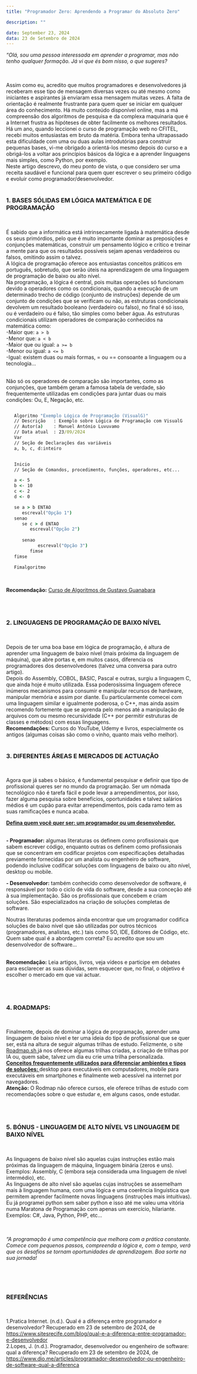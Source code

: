 ```yaml
---
title: "Programador Zero: Aprendendo a Programar do Absoluto Zero"

description: ""

date: September 23, 2024
data: 23 de Setembro de 2024
---
```



<i>“Olá, sou uma pessoa interessada em aprender a programar, mas não tenho qualquer formação. Já vi que és bom nisso, o que sugeres? </i>

<br/><br/>
Assim como eu, acredito que muitos programadores e desenvolvedores já receberam esse tipo de mensagem diversas vezes ou até mesmo como iniciantes e aspirantes já enviaram essa mensagem muitas vezes. A falta de orientação é realmente frustrante para quem quer se iniciar em qualquer área do conhecimento. Há muito conteúdo disponível online, mas a má compreensão dos algoritmos de pesquisa e da complexa maquinaria que é a Internet frustra as hipóteses de obter facilmente os melhores resultados.
<br/>
Há um ano, quando leccionei o curso de programação web no CFITEL, recebi muitos entusiastas em bruto da matéria. Embora tenha ultrapassado esta dificuldade com uma ou duas aulas introdutórias para construir pequenas bases, vi-me obrigado a orientá-los mesmo depois do curso e a obrigá-los a voltar aos princípios básicos da lógica e a aprender linguagens mais simples, como Python, por exemplo.
<br/>
Neste artigo descrevo, do meu ponto de vista, o que considero ser uma receita saudável e funcional para quem quer escrever o seu primeiro código e evoluir como programador/desenvolvedor.
<br/><br/>



### <span className="text-xl"> <b>1. BASES SÓLIDAS EM LÓGICA MATEMÁTICA E DE PROGRAMAÇÃO</b> </span>
<br/>

É sabido que a informática está intrinsecamente ligada à matemática desde os seus primórdios, pelo que é muito importante dominar as preposições e conjunções matemáticas, construir um pensamento lógico e crítico e treinar a mente para que os resultados possíveis sejam apenas verdadeiros ou falsos, omitindo assim o talvez.
<br/>
A lógica de programação oferece aos entusiastas conceitos práticos em português, sobretudo, que serão úteis na aprendizagem de uma linguagem de programação de baixo ou alto nível.
<br/>
Na programação, a lógica é central, pois muitas operações só funcionam devido a operadores como os condicionais, quando a execução de um determinado trecho de código (conjunto de instruções) depende de um conjunto de condições que se verificam ou não, as estruturas condicionais devolvem um resultado booleano (verdadeiro ou falso), no final é só isso, ou é verdadeiro ou é falso, tão simples como beber água. As estruturas condicionais utilizam operadores de comparação conhecidos na matemática como:
<br/>
-Maior que: `a > b` <br/>
-Menor que: `a < b` <br/>
-Maior que ou igual: `a >= b` <br/>
-Menor ou igual: `a <= b` <br/>
-Igual: existem duas ou mais formas, = ou == consoante a linguagem ou a tecnologia...

<br/>
Não só os operadores de comparação são importantes, como as conjunções, que também geram a famosa tabela de verdade, são frequentemente utilizadas em condições para juntar duas ou mais condições: Ou, E, Negação, etc. 

<br/>

```cmd

   Algoritmo "Exemplo Lógica de Programação (VisualG)"
   // Descrição   : Exemplo sobre Lógica de Programação com VisualG
   // Autor(a)    : Manuel António Luvuvamo
   // Data atual  : 23/09/2024
   Var
   // Seção de Declarações das variáveis 
   a, b, c, d:inteiro


   Inicio
   // Seção de Comandos, procedimento, funções, operadores, etc... 

   a <- 5
   b <- 10
   c <- 2
   d <- 0

   se a > b ENTAO
      escreval("Opção 1")
   senao
      se c > d ENTAO
         escreval("Opção 2")
         
      senao
            escreval("Opção 3")
         fimse
   fimse

   Fimalgoritmo

```

<br/>

<b>Recomendação:</b> <a href="https://www.cursoemvideo.com/curso/curso-de-algoritmo/" className="border-b transition-all text-gray-500 duration-500 hover:border-gray-500" target="_blank">Curso de Algoritmos de Gustavo Guanabara </a> 

<br/><br/>


### <span className="text-xl"> <b>2. LINGUAGENS DE PROGRAMAÇÃO DE BAIXO NÍVEL</b> </span>
<br/>

Depois de ter uma boa base em lógica de programação, é altura de aprender uma linguagem de baixo nível (mais próxima da linguagem de máquina), que abre portas e, em muitos casos, diferencia os programadores dos desenvolvedores (talvez uma conversa para outro artigo).
<br/>
Depois do Assembly, COBOL, BASIC, Pascal e outras, surgiu a linguagem C, que ainda hoje é muito utilizada. Essa poderosíssima linguagem oferece inúmeros mecanismos para consumir e manipular recursos de hardware, manipular memória e assim por diante. Eu particularmente comecei com uma linguagem similar e igualmente poderosa, o C++, mas ainda assim recomendo fortemente que se aprenda pelo menos até a manipulação de arquivos com ou mesmo recursividade (C++ por permitir estruturas de classes e métodos) com essas linguagens.
<br/>
<b>Recomendações:</b> Cursos do YouTube, Udemy e livros, especialmente os antigos (algumas coisas são como o vinho, quanto mais velho melhor).
<br/><br/>

### <span className="text-xl"> <b>3. DIFERENTES ÁREAS E MERCADOS DE ACTUAÇÃO</b> </span>
<br/>

Agora que já sabes o básico, é fundamental pesquisar e definir que tipo de profissional queres ser no mundo da programação. Ser um nómada tecnológico não é tarefa fácil e pode levar a arrependimentos, por isso, fazer alguma pesquisa sobre benefícios, oportunidades e talvez salários médios é um cupão para evitar arrependimentos, pois cada ramo tem as suas ramificações e nunca acaba.
<br/>

<b><u>Defina quem você quer ser: um programador ou um desenvolvedor.</u></b>
<br/><br/>

<b>- Programador:</b> algumas literaturas os definem como profissionais que sabem escrever código, enquanto outras os definem como profissionais que se concentram em codificar projetos com especificações detalhadas previamente fornecidas por um analista ou engenheiro de software, podendo inclusive codificar soluções com linguagens de baixo ou alto nível, desktop ou mobile.
<br/>

<b>- Desenvolvedor:</b> também conhecido como desenvolvedor de software, é responsável por todo o ciclo de vida do software, desde a sua conceção até à sua implementação. São os profissionais que concebem e criam soluções. São especializados na criação de soluções completas de software.
<br/>

Noutras literaturas podemos ainda encontrar que um programador codifica soluções de baixo nível que são utilizadas por outros técnicos (programadores, analistas, etc.) tais como SO, IDE, Editores de Código, etc. Quem sabe qual é a abordagem correta? Eu acredito que sou um desenvolvedor de software...
<br/><br/>

<b>Recomendação:</b> Leia artigos, livros, veja vídeos e participe em debates para esclarecer as suas dúvidas, sem esquecer que, no final, o objetivo é escolher o mercado em que vai actuar.

<br/><br/>


### <span className="text-xl"> <b>4. ROADMAPS:</b> </span>
<br/>

Finalmente, depois de dominar a lógica de programação, aprender uma linguagem de baixo nível e ter uma ideia do tipo de profissional que se quer ser, está na altura de seguir algumas trilhas de estudo. Felizmente, o site <a href="https://roadmap.sh/" className="border-b transition-all text-gray-500 duration-500 hover:border-gray-500" target="_blank">Roadmap.sh </a>  já nos oferece algumas trilhas criadas, a criação de trilhas por IA ou, quem sabe, talvez um dia eu crie uma trilha personalizada.
<br/>
<b><u>Conceitos frequentemente utilizados para diferenciar ambientes e tipos de soluções: </u></b> desktop para executáveis em computadores, mobile para executáveis em smartphones e finalmente web acessível na internet por navegadores.
<br/>
<b>Atenção:</b> O Rodmap não oferece cursos, ele oferece trilhas de estudo com recomendações sobre o que estudar e, em alguns casos, onde estudar.

<br/><br/>


### <span className="text-xl"> <b>5. BÓNUS - LINGUAGEM DE ALTO NÍVEL VS LINGUAGEM DE BAIXO NÍVEL</b> </span>
<br/>

As linguagens de baixo nível são aquelas cujas instruções estão mais próximas da linguagem de máquina, linguagem binária (zeros e uns). Exemplos: Assembly, C (embora seja considerada uma linguagem de nível intermédio), etc.
<br/>
As linguagens de alto nível são aquelas cujas instruções se assemelham mais à linguagem humana, com uma lógica e uma coerência linguística que permitem aprender facilmente novas linguagens (instruções mais intuitivas). Eu já programei python sem saber python e isso até me valeu uma vitória numa Maratona de Programação com apenas um exercício, hilariante. Exemplos: C#, Java, Python, PHP, etc... 

<br/><br/>
<i>“A programação é uma competência que melhora com a prática constante. Comece com pequenos passos, compreenda a lógica e, com o tempo, verá que os desafios se tornam oportunidades de aprendizagem. Boa sorte na sua jornada!</i>

<br/><br/><br/>


### <span className="text-xl"> <b>REFERÊNCIAS</b> </span>
<br/>

1.Pratica Internet. (n.d.). Qual é a diferença entre programador e desenvolvedor? Recuperado em 23 de setembro de 2024, de <a href="https://www.sitesrecife.com/blog/qual-e-a-diferenca-entre-programador-e-desenvolvedor" className="border-b transition-all text-gray-500 duration-500 hover:border-gray-500" target="_blank">https://www.sitesrecife.com/blog/qual-e-a-diferenca-entre-programador-e-desenvolvedor</a>
<br/>
2.Lopes, J. (n.d.). Programador, desenvolvedor ou engenheiro de software: qual a diferença? Recuperado em 23 de setembro de 2024, de <a href="https://www.dio.me/articles/programador-desenvolvedor-ou-engenheiro-de-software-qual-a-diferenca" className="border-b transition-all text-gray-500 duration-500 hover:border-gray-500" target="_blank">https://www.dio.me/articles/programador-desenvolvedor-ou-engenheiro-de-software-qual-a-diferenca</a>